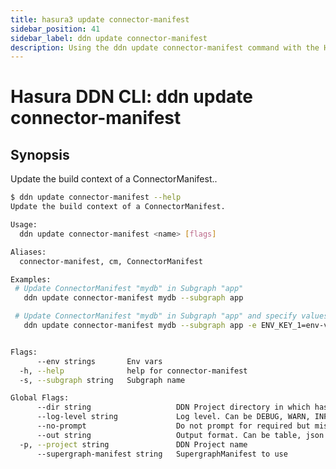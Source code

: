 ```yaml
---
title: hasura3 update connector-manifest
sidebar_position: 41
sidebar_label: ddn update connector-manifest
description: Using the ddn update connector-manifest command with the Hasura CLI
---
```


# Hasura DDN CLI: ddn update connector-manifest 

## Synopsis
Update the build context of a ConnectorManifest..

```bash
$ ddn update connector-manifest --help
Update the build context of a ConnectorManifest.

Usage:
  ddn update connector-manifest <name> [flags]

Aliases:
  connector-manifest, cm, ConnectorManifest

Examples:
 # Update ConnectorManifest "mydb" in Subgraph "app"
   ddn update connector-manifest mydb --subgraph app

 # Update ConnectorManifest "mydb" in Subgraph "app" and specify values for environment variables in it's ConnectorManifest
   ddn update connector-manifest mydb --subgraph app -e ENV_KEY_1=env-value-1 -e ENV_KEY_2=env-value-2


Flags:
      --env strings       Env vars
  -h, --help              help for connector-manifest
  -s, --subgraph string   Subgraph name

Global Flags:
      --dir string                   DDN Project directory in which hasura.yaml is present (default ".")
      --log-level string             Log level. Can be DEBUG, WARN, INFO, ERROR, or FATAL. (default "INFO")
      --no-prompt                    Do not prompt for required but missing flags
      --out string                   Output format. Can be table, json or yaml. (default "table")
  -p, --project string               DDN Project name
      --supergraph-manifest string   SupergraphManifest to use
```

